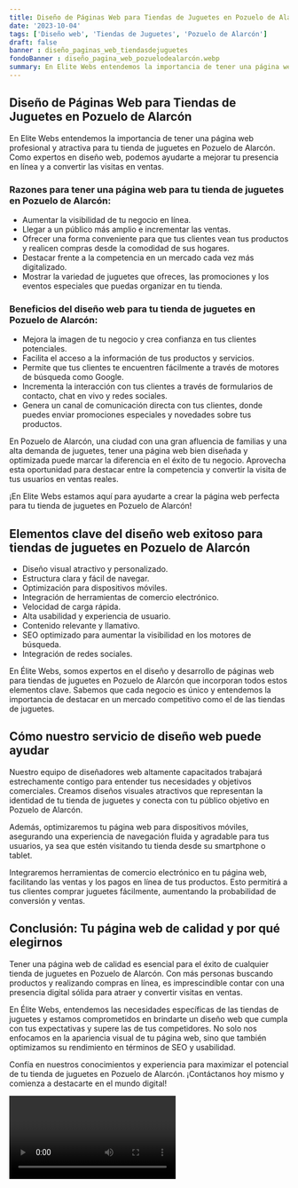 ```yaml
---
title: Diseño de Páginas Web para Tiendas de Juguetes en Pozuelo de Alarcón
date: '2023-10-04'
tags: ['Diseño web', 'Tiendas de Juguetes', 'Pozuelo de Alarcón']
draft: false
banner : diseño_paginas_web_tiendasdejuguetes
fondoBanner : diseño_pagina_web_pozuelodealarcón.webp
summary: En Elite Webs entendemos la importancia de tener una página web profesional y atractiva para tu tienda de juguetes en Pozuelo de Alarcón. Como expertos en diseño web, podemos ayudarte a mejorar tu presencia en línea y a convertir las visitas en ventas.
---
```


## Diseño de Páginas Web para Tiendas de Juguetes en Pozuelo de Alarcón

En Elite Webs entendemos la importancia de tener una página web profesional y atractiva para tu tienda de juguetes en Pozuelo de Alarcón. Como expertos en diseño web, podemos ayudarte a mejorar tu presencia en línea y a convertir las visitas en ventas.

### Razones para tener una página web para tu tienda de juguetes en Pozuelo de Alarcón:

- Aumentar la visibilidad de tu negocio en línea.
- Llegar a un público más amplio e incrementar las ventas.
- Ofrecer una forma conveniente para que tus clientes vean tus productos y realicen compras desde la comodidad de sus hogares.
- Destacar frente a la competencia en un mercado cada vez más digitalizado.
- Mostrar la variedad de juguetes que ofreces, las promociones y los eventos especiales que puedas organizar en tu tienda.

### Beneficios del diseño web para tu tienda de juguetes en Pozuelo de Alarcón:

- Mejora la imagen de tu negocio y crea confianza en tus clientes potenciales.
- Facilita el acceso a la información de tus productos y servicios.
- Permite que tus clientes te encuentren fácilmente a través de motores de búsqueda como Google.
- Incrementa la interacción con tus clientes a través de formularios de contacto, chat en vivo y redes sociales.
- Genera un canal de comunicación directa con tus clientes, donde puedes enviar promociones especiales y novedades sobre tus productos.

En Pozuelo de Alarcón, una ciudad con una gran afluencia de familias y una alta demanda de juguetes, tener una página web bien diseñada y optimizada puede marcar la diferencia en el éxito de tu negocio. Aprovecha esta oportunidad para destacar entre la competencia y convertir la visita de tus usuarios en ventas reales.

¡En Elite Webs estamos aquí para ayudarte a crear la página web perfecta para tu tienda de juguetes en Pozuelo de Alarcón!

<GifSeo />

<Cta />

## Elementos clave del diseño web exitoso para tiendas de juguetes en Pozuelo de Alarcón

- Diseño visual atractivo y personalizado.
- Estructura clara y fácil de navegar.
- Optimización para dispositivos móviles.
- Integración de herramientas de comercio electrónico.
- Velocidad de carga rápida.
- Alta usabilidad y experiencia de usuario.
- Contenido relevante y llamativo.
- SEO optimizado para aumentar la visibilidad en los motores de búsqueda.
- Integración de redes sociales.

En Élite Webs, somos expertos en el diseño y desarrollo de páginas web para tiendas de juguetes en Pozuelo de Alarcón que incorporan todos estos elementos clave. Sabemos que cada negocio es único y entendemos la importancia de destacar en un mercado competitivo como el de las tiendas de juguetes.

## Cómo nuestro servicio de diseño web puede ayudar

Nuestro equipo de diseñadores web altamente capacitados trabajará estrechamente contigo para entender tus necesidades y objetivos comerciales. Creamos diseños visuales atractivos que representan la identidad de tu tienda de juguetes y conecta con tu público objetivo en Pozuelo de Alarcón.

Además, optimizaremos tu página web para dispositivos móviles, asegurando una experiencia de navegación fluida y agradable para tus usuarios, ya sea que estén visitando tu tienda desde su smartphone o tablet.

Integraremos herramientas de comercio electrónico en tu página web, facilitando las ventas y los pagos en línea de tus productos. Esto permitirá a tus clientes comprar juguetes fácilmente, aumentando la probabilidad de conversión y ventas.

## Conclusión: Tu página web de calidad y por qué elegirnos

Tener una página web de calidad es esencial para el éxito de cualquier tienda de juguetes en Pozuelo de Alarcón. Con más personas buscando productos y realizando compras en línea, es imprescindible contar con una presencia digital sólida para atraer y convertir visitas en ventas.

En Élite Webs, entendemos las necesidades específicas de las tiendas de juguetes y estamos comprometidos en brindarte un diseño web que cumpla con tus expectativas y supere las de tus competidores. No solo nos enfocamos en la apariencia visual de tu página web, sino que también optimizamos su rendimiento en términos de SEO y usabilidad.

Confía en nuestros conocimientos y experiencia para maximizar el potencial de tu tienda de juguetes en Pozuelo de Alarcón. ¡Contáctanos hoy mismo y comienza a destacarte en el mundo digital!

<Video />

<CtaBot job='Tiendas de Juguetes' city='Pozuelo de Alarcón'/>

<Gmaps query='Pozuelo de Alarcón+españa+maps' />